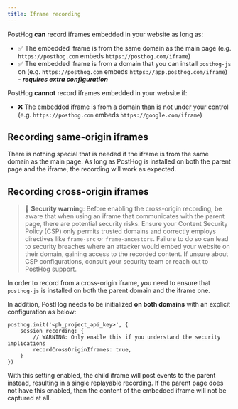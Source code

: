 ```yaml
---
title: Iframe recording
---
```


PostHog **can** record iframes embedded in your website as long as:
* ✅ The embedded iframe is from the same domain as the main page (e.g. `https://posthog.com` embeds `https://posthog.com/iframe`)
* ✅ The embedded iframe is from a domain that you can install `posthog-js` on (e.g. `https://posthog.com` embeds `https://app.posthog.com/iframe`) - _**requires extra configuration**_

PostHog **cannot** record iframes embedded in your website if:
* ❌ The embedded iframe is from a domain than is not under your control (e.g. `https://posthog.com` embeds `https://google.com/iframe`)


## Recording same-origin iframes

There is nothing special that is needed if the iframe is from the same domain as the main page. As long as PostHog is installed on both the parent page and the iframe, the recording will work as expected.

## Recording cross-origin iframes

> 🚧 **Security warning**: Before enabling the cross-origin recording, be aware that when using an iframe that communicates with the parent page, there are potential security risks. Ensure your Content Security Policy (CSP) only permits trusted domains and correctly employs directives like `frame-src` or `frame-ancestors`. Failure to do so can lead to security breaches where an attacker would embed your website on their domain, gaining access to the recorded content. If unsure about CSP configurations, consult your security team or reach out to PostHog support.

In order to record from a cross-origin iframe, you need to ensure that `posthog-js` is installed on both the parent domain and the iframe one.

In addition, PostHog needs to be initialized **on both domains** with an explicit configuration as below:

```js-web
posthog.init('<ph_project_api_key>', {
    session_recording: {
        // WARNING: Only enable this if you understand the security implications
        recordCrossOriginIframes: true,
    }
})
```

With this setting enabled, the child iframe will post events to the parent instead, resulting in a single replayable recording. If the parent page does not have this enabled, then the content of the embedded iframe will not be captured at all.
